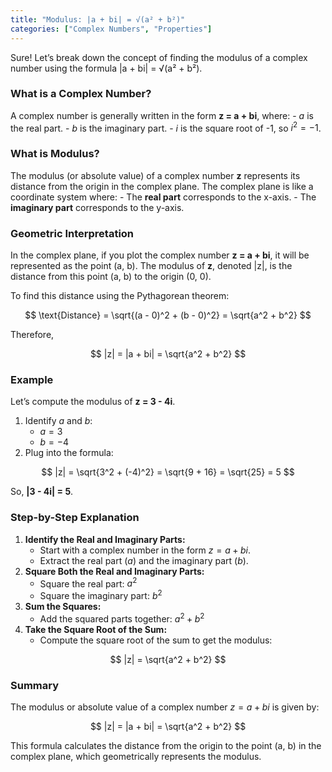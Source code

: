 ```yaml
---
title: "Modulus: |a + bi| = √(a² + b²)"
categories: ["Complex Numbers", "Properties"]
---
```




Sure! Let's break down the concept of finding the modulus of a complex number using the formula |a + bi| = √(a² + b²). 

### What is a Complex Number?
A complex number is generally written in the form **z = a + bi**, where:
- $a$ is the real part.
- $b$ is the imaginary part.
- $i$ is the square root of -1, so $i^2 = -1$.

### What is Modulus?
The modulus (or absolute value) of a complex number **z** represents its distance from the origin in the complex plane. The complex plane is like a coordinate system where:
- The **real part** corresponds to the x-axis.
- The **imaginary part** corresponds to the y-axis.

### Geometric Interpretation
In the complex plane, if you plot the complex number **z = a + bi**, it will be represented as the point (a, b). The modulus of **z**, denoted |z|, is the distance from this point (a, b) to the origin (0, 0).

To find this distance using the Pythagorean theorem:

$$ \text{Distance} = \sqrt{(a - 0)^2 + (b - 0)^2} = \sqrt{a^2 + b^2} $$


Therefore, 

$$ |z| = |a + bi| = \sqrt{a^2 + b^2} $$


### Example
Let's compute the modulus of **z = 3 - 4i**.

1. Identify $a$ and $b$:
   - $a = 3$
   - $b = -4$

2. Plug into the formula:
   
$$ |z| = \sqrt{3^2 + (-4)^2} = \sqrt{9 + 16} = \sqrt{25} = 5 $$


So, **|3 - 4i| = 5**.

### Step-by-Step Explanation
1. **Identify the Real and Imaginary Parts:**
   - Start with a complex number in the form $z = a + bi$.
   - Extract the real part ($a$) and the imaginary part ($b$).

2. **Square Both the Real and Imaginary Parts:**
   - Square the real part: $a^2$
   - Square the imaginary part: $b^2$

3. **Sum the Squares:**
   - Add the squared parts together: $a^2 + b^2$

4. **Take the Square Root of the Sum:**
   - Compute the square root of the sum to get the modulus:
     
$$ |z| = \sqrt{a^2 + b^2} $$


### Summary
The modulus or absolute value of a complex number $z = a + bi$ is given by:

$$ |z| = |a + bi| = \sqrt{a^2 + b^2} $$

This formula calculates the distance from the origin to the point (a, b) in the complex plane, which geometrically represents the modulus.
